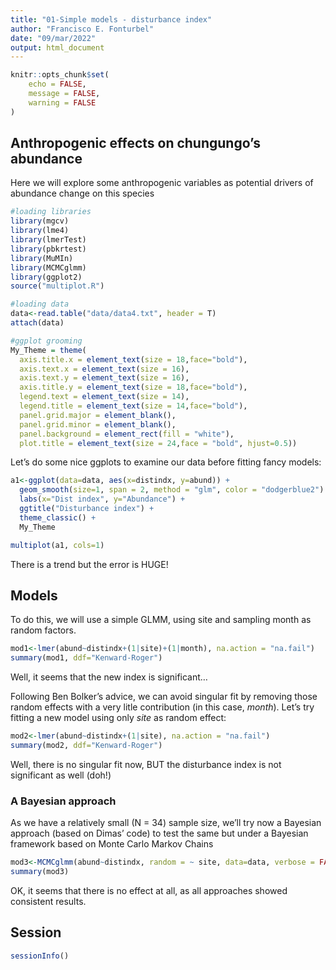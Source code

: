```yaml
---
title: "01-Simple models - disturbance index"
author: "Francisco E. Fonturbel"
date: "09/mar/2022"
output: html_document
---
```


```r
knitr::opts_chunk$set(
	echo = FALSE,
	message = FALSE,
	warning = FALSE
)
```

## Anthropogenic effects on chungungo's abundance

Here we will explore some anthropogenic variables as potential drivers of abundance change on this species

```r
#loading libraries
library(mgcv)
library(lme4)
library(lmerTest)
library(pbkrtest)
library(MuMIn)
library(MCMCglmm)
library(ggplot2)
source("multiplot.R")

#loading data
data<-read.table("data/data4.txt", header = T)
attach(data)

#ggplot grooming
My_Theme = theme(
  axis.title.x = element_text(size = 18,face="bold"),
  axis.text.x = element_text(size = 16),
  axis.text.y = element_text(size = 16),
  axis.title.y = element_text(size = 18,face="bold"),
  legend.text = element_text(size = 14),
  legend.title = element_text(size = 14,face="bold"),
  panel.grid.major = element_blank(),
  panel.grid.minor = element_blank(),
  panel.background = element_rect(fill = "white"),
  plot.title = element_text(size = 24,face = "bold", hjust=0.5))
```

Let's do some nice ggplots to examine our data before fitting fancy models:

```r
a1<-ggplot(data=data, aes(x=distindx, y=abund)) +
  geom_smooth(size=1, span = 2, method = "glm", color = "dodgerblue2") +
  labs(x="Dist index", y="Abundance") +
  ggtitle("Disturbance index") +
  theme_classic() +
  My_Theme

multiplot(a1, cols=1)
```

There is a trend but the error is HUGE!

## Models

To do this, we will use a simple GLMM, using site and sampling month as random factors.

```r
mod1<-lmer(abund~distindx+(1|site)+(1|month), na.action = "na.fail")
summary(mod1, ddf="Kenward-Roger")
```

Well, it seems that the new index is significant...

Following Ben Bolker's advice, we can avoid singular fit by removing those random effects with a very litle contribution (in this case, _month_). Let's try fitting a new model using only _site_ as random effect:

```r
mod2<-lmer(abund~distindx+(1|site), na.action = "na.fail")
summary(mod2, ddf="Kenward-Roger")
```

Well, there is no singular fit now, BUT the disturbance index is not significant as well (doh!)


### A Bayesian approach

As we have a relatively small (N = 34) sample size, we'll try now a Bayesian approach (based on Dimas' code) to test the same but under a Bayesian framework based on Monte Carlo Markov Chains

```r
mod3<-MCMCglmm(abund~distindx, random = ~ site, data=data, verbose = FALSE)
summary(mod3)
```

OK, it seems that there is no effect at all, as all approaches showed consistent results.

## Session

```r
sessionInfo()
```